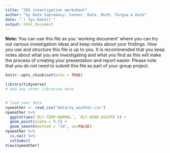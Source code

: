 ```yaml
---
title: "IDS intestigation worksheet"
author: "by Kate Supremacy: Connor, Kate, Ruth, Torgua & Kate"
date: "`r Sys.Date()`"
output: html_document
---
```


**Note:** You can use this file as you 'working document' where you can try out various investigation ideas and keep notes about your findings. How you use and structure this file is up to you. It is recommended that you keep notes about what you are investigating and what you find as this will make the process of creating your presentation and report easier. Please note that you _do not_ need to submit this file as part of your group project.



```r
knitr::opts_chunk$set(echo = TRUE)
```


```r
library(tidyverse)
# Add any other libraries here



```


```r
# load your data 
nyweather <- read_csv("data/ny_weather.csv")
nyweather %>% 
  ggplot(aes(`HLY-TEMP-NORMAL`, `HLY-WIND-AVGSPD`)) + 
  geom_point(alpha = 0.5) +
  geom_smooth(method = "lm", se=FALSE)
nyweather %>%
  is.na() %>%
  colSums()
View(nyweather)



```


